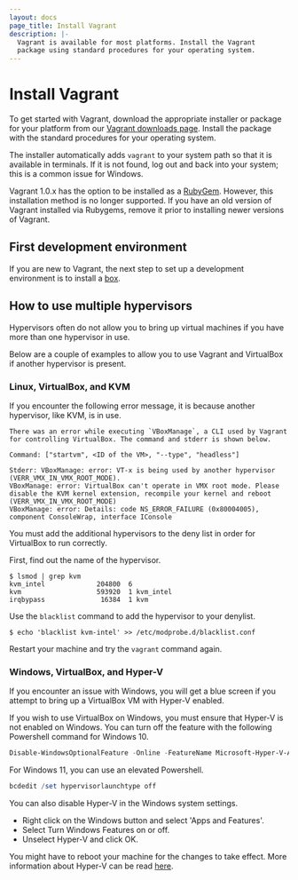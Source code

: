 ```yaml
---
layout: docs
page_title: Install Vagrant
description: |-
  Vagrant is available for most platforms. Install the Vagrant
  package using standard procedures for your operating system.
---
```


# Install Vagrant

To get started with Vagrant, download the appropriate installer or package for your platform from our [Vagrant downloads page](/vagrant/downloads). Install the package with the standard procedures for your operating system.

The installer automatically adds `vagrant` to your system path so that it is available in terminals. If it is not found, log out and back into your system; this is a common issue for Windows.

<Note heading="Rubygem installation is unsupported">

Vagrant 1.0.x has the option to be installed as a [RubyGem](https://en.wikipedia.org/wiki/RubyGems). However, this installation method is no longer supported. If you have an old version of Vagrant installed via Rubygems, remove it prior to installing newer versions of Vagrant.

</Note>

## First development environment

If you are new to Vagrant, the next step to set up a development environment is to install a [box](/vagrant/tutorials/getting-started/getting-started-boxes).

## How to use multiple hypervisors

Hypervisors often do not allow you to bring up virtual machines if you have more than one hypervisor in use.

Below are a couple of examples to allow you to use Vagrant and VirtualBox if another hypervisor is present.

### Linux, VirtualBox, and KVM

If you encounter the following error message, it is because another hypervisor, like KVM, is in use.

```shell-session
There was an error while executing `VBoxManage`, a CLI used by Vagrant for controlling VirtualBox. The command and stderr is shown below.

Command: ["startvm", <ID of the VM>, "--type", "headless"]

Stderr: VBoxManage: error: VT-x is being used by another hypervisor (VERR_VMX_IN_VMX_ROOT_MODE).
VBoxManage: error: VirtualBox can't operate in VMX root mode. Please disable the KVM kernel extension, recompile your kernel and reboot
(VERR_VMX_IN_VMX_ROOT_MODE)
VBoxManage: error: Details: code NS_ERROR_FAILURE (0x80004005), component ConsoleWrap, interface IConsole
```

You must add the additional hypervisors to the deny list in order for VirtualBox to run correctly.

First, find out the name of the hypervisor.

```shell-session
$ lsmod | grep kvm
kvm_intel             204800  6
kvm                   593920  1 kvm_intel
irqbypass              16384  1 kvm
```

Use the `blacklist` command to add the hypervisor to your denylist.

```shell-session
$ echo 'blacklist kvm-intel' >> /etc/modprobe.d/blacklist.conf
```

Restart your machine and try the `vagrant` command again.

### Windows, VirtualBox, and Hyper-V

If you encounter an issue with Windows, you will get a blue screen if you attempt to bring up a VirtualBox VM with Hyper-V enabled. 

If you wish to use VirtualBox on Windows, you must ensure that Hyper-V is not enabled on Windows. You can turn off the feature with the following Powershell command for Windows 10.

```powershell
Disable-WindowsOptionalFeature -Online -FeatureName Microsoft-Hyper-V-All
```

For Windows 11, you can use an elevated Powershell.

```powershell
bcdedit /set hypervisorlaunchtype off
```

You can also disable Hyper-V in the Windows system settings.

- Right click on the Windows button and select 'Apps and Features'.
- Select Turn Windows Features on or off.
- Unselect Hyper-V and click OK.

You might have to reboot your machine for the changes to take effect. More information
about Hyper-V can be read [here](https://docs.microsoft.com/en-us/virtualization/hyper-v-on-windows/quick-start/enable-hyper-v).


